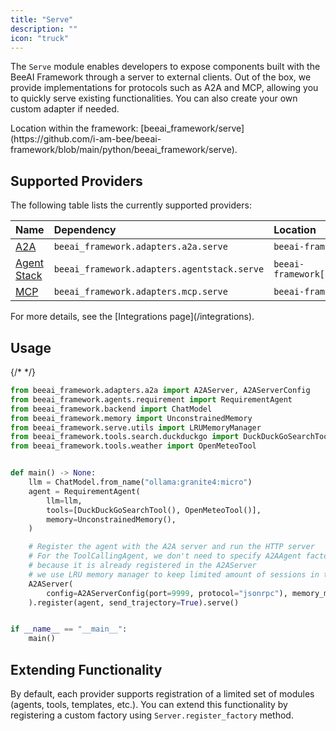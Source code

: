 ```yaml
---
title: "Serve"
description: ""
icon: "truck"
---
```


The `Serve` module enables developers to expose components built with the BeeAI Framework through a server to external clients.
Out of the box, we provide implementations for protocols such as A2A and MCP, allowing you to quickly serve existing functionalities.
You can also create your own custom adapter if needed.

<Note>
Location within the framework: [beeai_framework/serve](https://github.com/i-am-bee/beeai-framework/blob/main/python/beeai_framework/serve).
</Note>

## Supported Providers

The following table lists the currently supported providers:

| Name                                                  | Dependency                                   | Location                    |
|:-----------------------------------------------------|:--------------------------------------------|:---------------------------|
| [A2A](https://a2a-protocol.org/)       | `beeai_framework.adapters.a2a.serve`         | `beeai-framework[a2a]`       |
| [Agent Stack](https://beeai.dev/)                | `beeai_framework.adapters.agentstack.serve` | `beeai-framework[agentstack]` |
| [MCP](https://modelcontextprotocol.io/) | `beeai_framework.adapters.mcp.serve`         | `beeai-framework[mcp]`       |

<Note>
For more details, see the [Integrations page](/integrations).
</Note>

## Usage

{/* <!-- embedme python/examples/serve/a2a_server.py --> */}
```python
from beeai_framework.adapters.a2a import A2AServer, A2AServerConfig
from beeai_framework.agents.requirement import RequirementAgent
from beeai_framework.backend import ChatModel
from beeai_framework.memory import UnconstrainedMemory
from beeai_framework.serve.utils import LRUMemoryManager
from beeai_framework.tools.search.duckduckgo import DuckDuckGoSearchTool
from beeai_framework.tools.weather import OpenMeteoTool


def main() -> None:
    llm = ChatModel.from_name("ollama:granite4:micro")
    agent = RequirementAgent(
        llm=llm,
        tools=[DuckDuckGoSearchTool(), OpenMeteoTool()],
        memory=UnconstrainedMemory(),
    )

    # Register the agent with the A2A server and run the HTTP server
    # For the ToolCallingAgent, we don't need to specify A2AAgent factory method
    # because it is already registered in the A2AServer
    # we use LRU memory manager to keep limited amount of sessions in the memory
    A2AServer(
        config=A2AServerConfig(port=9999, protocol="jsonrpc"), memory_manager=LRUMemoryManager(maxsize=100)
    ).register(agent, send_trajectory=True).serve()


if __name__ == "__main__":
    main()

```

## Extending Functionality

By default, each provider supports registration of a limited set of modules (agents, tools, templates, etc.).
You can extend this functionality by registering a custom factory using `Server.register_factory` method.
